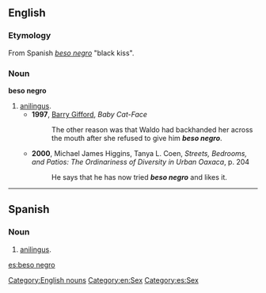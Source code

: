 ==English==

===Etymology===
From Spanish ''[[beso negro#Spanish|beso negro]]'' "black kiss".

===Noun===
'''beso negro'''

# [[anilingus]].
#* '''1997''', [[w:Barry Gifford|Barry Gifford]], ''Baby Cat-Face''
#*: The other reason was that Waldo had backhanded her across the mouth after she refused to give him '''''beso negro'''''.
#* '''2000''', Michael James Higgins, Tanya L. Coen, ''Streets, Bedrooms, and Patios: The Ordinariness of Diversity in Urban Oaxaca'', p. 204
#*: He says that he has now tried '''''beso negro''''' and likes it.

[[Category:English nouns]]
[[Category:en:Sex]]

----

==Spanish==

===Noun===
{{es-noun-m|pl=besos negros}}

# [[anilingus]].

[[Category:es:Sex]]

[[es:beso negro]]